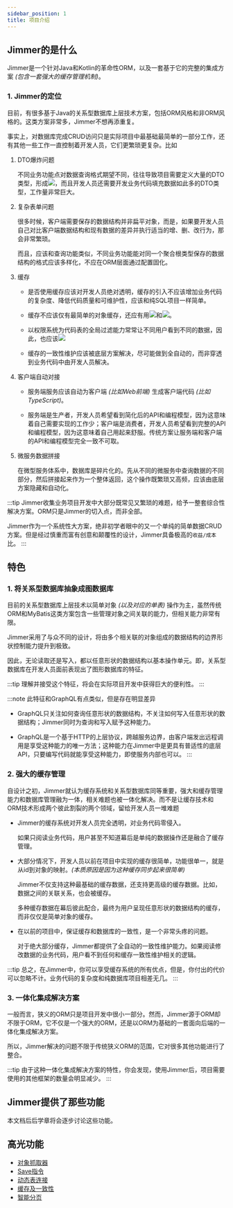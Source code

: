 ```yaml
---
sidebar_position: 1
title: 项目介绍
---
```



## Jimmer的是什么

Jimmer是一个针对Java和Kotlin的革命性ORM，以及一套基于它的完整的集成方案 *(包含一套强大的缓存管理机制)*。

### 1. Jimmer的定位

目前，有很多基于Java的关系型数据库上层技术方案，包括ORM风格和非ORM风格的。这类方案非常多，Jimmer不想再添重复。

事实上，对数据库完成CRUD访问只是实际项目中最基础最简单的一部分工作，还有其他一些工作一直控制着开发人员，它们更繁琐更复杂。比如

1.  DTO爆炸问题

    不同业务功能点对数据查询格式期望不同，往往导致项目需要定义大量的DTO类型，形成<ViewMore buttonText="DTO爆炸问题" variant="text"><img src={DtoExplosion}/></ViewMore>，而且开发人员还需要开发业务代码填充数据如此多的DTO类型，工作量非常巨大。

2.  复杂表单问题

    很多时候，客户端需要保存的数据结构并非扁平对象，而是<ViewMore buttonText="有一定复杂性的数据结构" variant="text"><LongAssociation/></ViewMore>，如果要开发人员自己对比客户端数据结构和现有数据的差异并执行适当的增、删、改行为，那会非常繁琐。
    
    而且，应该和查询功能类似，不同业务功能能对同一个聚合根类型保存的数据结构的格式应该多样化，不应在ORM层面通过配置固化。

3.  缓存

    -   是否使用缓存应该对开发人员绝对透明，缓存的引入不应该增加业务代码的复杂度、降低代码质量和可维护性，应该和纯SQL项目一样简单。

    -   缓存不应该仅有最简单的对象缓存，还应有用<ViewMore buttonText="关联缓存" variant="text"><img src={AssociationCache}/></ViewMore>和<ViewMore buttonText="计算缓存" variant="text"><img src={CalculatedCache}/></ViewMore>。

    -   以权限系统为代码表的全局过滤能力常常让不同用户看到不同的数据，因此，也应该<ViewMore buttonText="让不同用户看到不同缓存" variant="text"><img src={MultiViewCache}/></ViewMore>

    -   缓存的一致性维护应该被底层方案解决，尽可能做到全自动的，而非穿透到业务代码中由开发人员解决。

4.  客户端自动对接

    -   服务端服务应该自动为客户端 *(比如Web前端)* 生成客户端代码 *(比如TypeScript)*。

    -   服务端是生产者，开发人员希望看到简化后的API和编程模型，因为这意味着自己需要实现的工作少；客户端是消费者，开发人员希望看到完整的API和编程模型，因为这意味着自己用起来舒服。传统方案让服务端和客户端的API和编程模型完全一致不可取。

5.  微服务数据拼接

    在微型服务体系中，数据库是碎片化的。先从不同的微服务中查询数据的不同部分，然后拼接起来作为一个整体返回，这个操作既繁琐又高频，应该由底层方案隐藏和自动化。

:::tip
Jimmer收集业务项目开发中大部分既常见又繁琐的难题，给予一整套综合性解决方案。ORM只是Jimmer的切入点，而非全部。

Jimmer作为一个系统性大方案，绝非初学者眼中的又一个单纯的简单数据CRUD方案。但是经过慎重而富有创意和颠覆性的设计，Jimmer具备极高的`收益/成本`比。
:::

## 特色

### 1. 将关系型数据库抽象成图数据库

目前的关系型数据库上层技术以简单对象 *(以及对应的单表)* 操作为主，虽然传统ORM和MyBatis这类方案包含一些管理对象之间关联的能力，但相关能力非常有限。

Jimmer采用了与众不同的设计，将由多个相关联的对象组成的数据结构的边界形状控制能力提升到极致。

因此，无论读取还是写入，都以任意形状的数据结构以基本操作单元。即，关系型数据库在开发人员面前表现出了图形数据库的特征。

:::tip
理解并接受这个特征，将会在实际项目开发中获得巨大的便利性。
:::

:::note
此特征和GraphQL有点类似，但是存在明显差异

-   GraphQL只关注如何查询任意形状的数据结构，不关注如何写入任意形状的数据结构；Jimmer同时为查询和写入赋予这种能力。

-   GraphQL是一个基于HTTP的上层协议，跨越服务边界，由客户端发出远程调用是享受这种能力的唯一方法；这种能力在Jimmer中是更具有普适性的底层API，只要编写代码就能享受这种能力，即使服务内部也可以。
:::

### 2. 强大的缓存管理

自设计之初，Jimmer就认为缓存系统和关系型数据库同等重要，强大和缓存管理能力和数据库管理融为一体，相关难题也被一体化解决。而不是让缓存技术和ORM技术形成两个彼此割裂的两个领域，留给开发人员一堆难题

-   Jimmer的缓存系统对开发人员完全透明，对业务代码零侵入。

    如果只阅读业务代码，用户甚至不知道幕后是单纯的数据操作还是融合了缓存管理。

-   大部分情况下，开发人员以前在项目中实现的缓存很简单，功能很单一，就是从id到对象的映射。*(本质原因是因为这种缓存同步起来很简单)*

    Jimmer不仅支持这种最基础的缓存数据，还支持更高级的缓存数据。比如，数据之间的关联关系，也会被缓存。
    
    多种缓存数据在幕后彼此配合，最终为用户呈现任意形状的数据结构的缓存，而非仅仅是简单对象的缓存。

-   在以前的项目中，保证缓存和数据库的一致性，是一个非常头疼的问题。

    对于绝大部分缓存，Jimmer都提供了全自动的一致性维护能力。如果阅读修改数据的业务代码，用户看不到任何和缓存一致性维护相关的逻辑。

:::tip
总之，在Jimmer中，你可以享受缓存系统的所有优点，但是，你付出的代价可以忽略不计。业务代码的复杂度和纯数据库项目相差无几。
:::

### 3. 一体化集成解决方案

一般而言，狭义的ORM只是项目开发中很小一部分。然而，Jimmer源于ORM却不限于ORM，它不仅是一个强大的ORM，还是以ORM为基础的一套面向后端的一体化集成解决方案。

所以，Jimmer解决的问题不限于传统狭义ORM的范围，它对很多其他功能进行了整合。

:::tip
由于这种一体化集成解决方案的特性，你会发现，使用Jimmer后，项目需要使用的其他框架的数量会明显减少。
:::

## Jimmer提供了那些功能

<MindMap initialExpandLevel={1}/>

本文档后后学章将会逐步讨论这些功能。

## 高光功能

-   [对象抓取器](../query/object-fetcher)
-   [Save指令](../mutation/save-command)
-   [动态表连接](../query/dynamic-join)
-   [缓存及一致性](../cache)
-   [智能分页](../query/paging)


